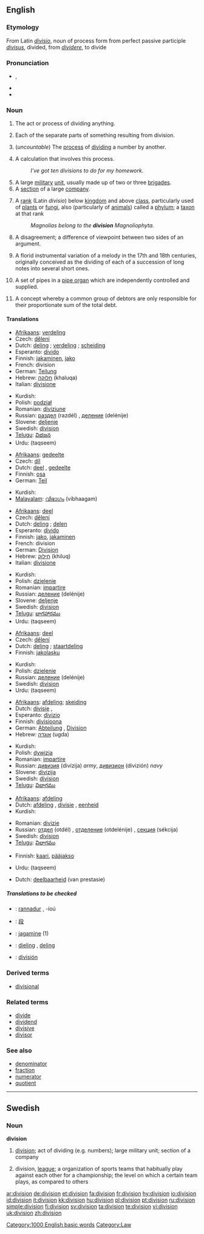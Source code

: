 {{see|división}}
==English==

===Etymology===
From Latin ''[[divisio]]'', noun of process form from perfect passive participle ''[[divisus]]'', divided, from ''[[dividere]]'', to divide

===Pronunciation===
*{{IPA|/dɪˈvɪʒən/}}, {{SAMPA|/dI"vIZ@n/}}
*{{audio|en-us-division.ogg|Audio (US)}}
*{{rhymes|ɪʒən}}

===Noun===
{{en-noun|s|-}}

# {{uncountable}} The act or process of dividing anything.
# Each of the separate parts of something resulting from division.
# {{arithmetic}} (''uncountable'') The [[process]] of [[divide|dividing]] a number by another.
# {{arithmetic}} A calculation that involves this process.
#:''I've got ten divisions to do for my homework.''
# A large [[military]] [[unit]], usually made up of two or three [[brigade]]s.
# A [[section]] of a large [[company]].
# {{context|biology|taxonomy}} A [[rank]] (Latin ''divisio'') below [[kingdom]] and above [[class]], particularly used of [[plant|plants]] or [[fungus|fungi]], also (particularly of [[animal]]s) called a [[phylum]]; a [[taxon]] at that rank
#:''Magnolias belong to the '''division''' Magnoliophyta.''
# A disagreement; a difference of viewpoint between two sides of an argument.
# {{music}} A florid instrumental variation of a melody in the 17th and 18th centuries, originally conceived as the dividing of each of a succession of long notes into several short ones.
# {{music}} A set of pipes in a [[pipe organ]] which are independently controlled and supplied.
# {{law}} A concept whereby a common group of debtors are only responsible for their proportionate sum of the total debt.

====Translations====
{{trans-top|act or process of dividing anything}}
*[[Afrikaans]]: [[verdeling]]
*Czech: [[dělení]] {{n}}
*Dutch: [[deling]] {{f}}; [[verdeling]] {{f}}; [[scheiding]] {{f}}
*Esperanto: [[divido]]
*Finnish: [[jakaminen]], [[jako]]
*French: division {{f}}
*German: [[Teilung]] {{f}}
*Hebrew: [[חלוקה]] (khaluqa) {{f}}
*Italian: [[divisione]] {{f}}
{{trans-mid}}
*Kurdish: {{KUchar|[[دابه‌ش]]}}
*Polish: [[podział]] {{m}}
*Romanian: [[diviziune]] {{f}}
*Russian: [[раздел]] (razdél) {{m}}, [[деление]] (delénije) {{n}}
*Slovene: [[deljenje]] {{n}}
*Swedish: [[division#Swedish|division]] {{c}}
*[[Telugu]]: [[విభజన]]
*Urdu: {{ur-Arab|[[تقسیم]]}} (taqseem) {{f}}
{{trans-bottom}}

{{trans-top|each of the parts resulting from division}}
*[[Afrikaans]]: [[gedeelte]]
*Czech: [[díl]] {{m}}
*Dutch: [[deel]] {{n}}, [[gedeelte]] {{n}}
*Finnish: [[osa]]
*German: [[Teil]] {{m}}
{{trans-mid}}
*Kurdish: {{KUchar|[[به‌ش]]}}
*[[Malayalam]]: [[വിഭാഗം]] (vibhaagam)
{{trans-bottom}}

{{trans-top|arithmetic: process of dividing a number by another}}
*[[Afrikaans]]: [[deel]]
*Czech: [[dělení]] {{n}}
*Dutch: [[deling]] {{f}}; [[delen]] {{n}}
*Esperanto: [[divido]]
*Finnish: [[jako]], [[jakaminen]]
*French: division {{f}}
*German: [[Division]] {{f}}
*Hebrew: [[חילוק]] (khiluq) {{m}}
*Italian: [[divisione]] {{f}}
{{trans-mid}}
*Kurdish: {{KUchar|[[دابه‌ش]]}}
*Polish: [[dzielenie]] {{n}}
*Romanian: [[impartire]] {{f}}
*Russian: [[деление]] (delénije) {{n}}
*Slovene: [[deljenje]] {{n}}
*Swedish: [[division#Swedish|division]] {{c}}
*[[Telugu]]: [[భాగహారము]]
*Urdu: {{ur-Arab|[[تقسیم]]}} (taqseem) {{f}}
{{trans-bottom}}

{{trans-top|arithmetic: calculation involving this process}}
*[[Afrikaans]]: [[deel]]
*Czech: [[dělení]] {{n}}
*Dutch: [[deling]] {{f}}; [[staartdeling]] {{f}}
*Finnish: [[jakolasku]]
{{trans-mid}}
*Kurdish: {{KUchar|[[دابه‌ش]]}}
*Polish: [[dzielenie]] {{n}}
*Russian: [[деление]] (delénije) {{n}}
*Swedish: [[division#Swedish|division]] {{c}}
*Urdu: {{ur-Arab|[[تقسیم]]}} (taqseem) {{f}}
{{trans-bottom}}

{{trans-top|large military unit}}
*[[Afrikaans]]: [[afdeling]]; [[skeiding]]
*Dutch: [[divisie]] {{f}},
*Esperanto: [[divizio]]
*Finnish: [[divisioona]]
*German: [[Abteilung]] {{f}}, [[Division]] {{f}}
*Hebrew: [[אוגדה]] (ugda) {{f}}
{{trans-mid}}
*Kurdish: {{KUchar|[[فرقه‌]]}}
*Polish: [[dywizja]] {{f}}
*Romanian: [[impartire]] {{f}}
*Russian: [[дивизия]] (divízija) {{f}} ''army'', [[дивизион]] (divizión) {{m}} ''navy''
*Slovene: [[divizija]] {{f}}
*Swedish: [[division#Swedish|division]] {{c}}
*[[Telugu]]: [[విభాగము]]
{{trans-bottom}}

{{trans-top|section of a large company}}
*[[Afrikaans]]: [[afdeling]]
*Dutch: [[afdeling]] {{f}}, [[divisie]] {{f}}, [[eenheid]] {{f}}
*Kurdish: {{KUchar|[[به‌ش]]}}
{{trans-mid}}
*Romanian: [[divizie]] {{f}}
*Russian: [[отдел]] (otdél) {{m}}, [[отделение]] (otdelénije) {{n}}, [[секция]] (sékcija) {{f}}
*Swedish: [[division#Swedish|division]] {{c}}
*[[Telugu]]: [[విభాగము]]
{{trans-bottom}}

{{trans-top|biology: taxonomic classification of plants}}
*Finnish: [[kaari]], [[pääjakso]]
{{trans-mid}}
*Urdu: {{ur-Arab|[[تقسیم]]}} (taqseem) {{f}}
{{trans-bottom}}

{{trans-top|disagreement; a difference of viewpoint}}
{{trans-mid}}
{{trans-bottom}}

{{trans-top|law: concept of separate responsibility}}
*Dutch: [[deelbaarheid]] (van prestasie) {{f}}
{{trans-mid}}
{{trans-bottom}}

=====Translations to be checked=====
{{checktrans}}
*{{ttbc|Breton}}: [[rannadur]] {{m}}, -ioú {{p}}
*{{ttbc|CJKV Characters}}: [[段]]
*{{ttbc|Estonian}}: [[jagamine]] (1)
*{{ttbc|Frisian}}: [[dieling]] {{f}}, [[deling]] {{f}}
*{{ttbc|Spanish}}: [[división]] {{f}}

===Derived terms===
*[[divisional]]

===Related terms===
*[[divide]]
*[[dividend]]
*[[divisive]]
*[[divisor]]

===See also===
*[[denominator]]
*[[fraction]]
*[[numerator]]
*[[quotient]]

[[Category:1000 English basic words]]
[[Category:Law]]

----

==Swedish==

===Noun===
{{sv-noun-reg-r-c|2=divisione}}
'''division''' {{c}}

# [[division#English|division]]; act of dividing (e.g. numbers); large military unit; section of a company
# {{sports}} division, [[league]]; a organization of sports teams that habitually play against each other for a championship; the level on which a certain team plays, as compared to others

[[ar:division]]
[[de:division]]
[[et:division]]
[[fa:division]]
[[fr:division]]
[[hy:division]]
[[io:division]]
[[id:division]]
[[it:division]]
[[kk:division]]
[[hu:division]]
[[pl:division]]
[[pt:division]]
[[ru:division]]
[[simple:division]]
[[fi:division]]
[[sv:division]]
[[ta:division]]
[[te:division]]
[[vi:division]]
[[uk:division]]
[[zh:division]]